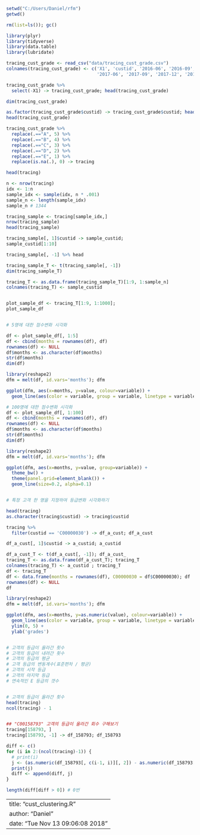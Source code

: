 
```r
setwd("C:/Users/Daniel/rfm")
getwd()

rm(list=ls()); gc()

library(plyr)
library(tidyverse)
library(data.table)
library(lubridate)

tracing_cust_grade <- read_csv("data/tracing_cust_grade.csv")
colnames(tracing_cust_grade) <- c('X1', 'custid', '2016-06', '2016-09', '2016-12', '2017-03', 
                                  '2017-06', '2017-09', '2017-12', '2018-03', '2018-06')

tracing_cust_grade %>%
  select(-X1) -> tracing_cust_grade; head(tracing_cust_grade)

dim(tracing_cust_grade)

as.factor(tracing_cust_grade$custid) -> tracing_cust_grade$custid; head(tracing_cust_grade)
head(tracing_cust_grade)

tracing_cust_grade %>%
  replace(.=="A", 5) %>%
  replace(.=="B", 4) %>%
  replace(.=="C", 3) %>%
  replace(.=="D", 2) %>%
  replace(.=="E", 1) %>%
  replace(is.na(.), 0) -> tracing

head(tracing)

n <- nrow(tracing)
idx <- 1:n
sample_idx <- sample(idx, n * .001)
sample_n <- length(sample_idx)
sample_n # 1344

tracing_sample <- tracing[sample_idx,]
nrow(tracing_sample)
head(tracing_sample)

tracing_sample[, 1]$custid -> sample_custid; 
sample_custid[1:10]

tracing_sample[, -1] %>% head

tracing_sample_T <- t(tracing_sample[, -1])
dim(tracing_sample_T)

tracing_T <- as.data.frame(tracing_sample_T)[1:9, 1:sample_n]
colnames(tracing_T) <- sample_custid


plot_sample_df <- tracing_T[1:9, 1:1000]; 
plot_sample_df


# 5명에 대한 점수변화 시각화

df <- plot_sample_df[, 1:5]
df <- cbind(months = rownames(df), df)
rownames(df) <- NULL
df$months <- as.character(df$months)
str(df$months)
dim(df)

library(reshape2)
dfm = melt(df, id.vars='months'); dfm

ggplot(dfm, aes(x=months, y=value, colour=variable)) + 
  geom_line(aes(color = variable, group = variable, linetype = variable), size=1) 

# 100명에 대한 점수변화 시각화
df <- plot_sample_df[, 1:100]
df <- cbind(months = rownames(df), df)
rownames(df) <- NULL
df$months <- as.character(df$months)
str(df$months)
dim(df)

library(reshape2)
dfm = melt(df, id.vars='months'); dfm

ggplot(dfm, aes(x=months, y=value, group=variable)) +
  theme_bw() +
  theme(panel.grid=element_blank()) +
  geom_line(size=0.2, alpha=0.1)


# 특정 고객 한 명을 지정하여 등급변화 시각화하기

head(tracing)
as.character(tracing$custid) -> tracing$custid

tracing %>%
  filter(custid == 'C00000030') -> df_a_cust; df_a_cust

df_a_cust[, 1]$custid -> a_custid; a_custid

df_a_cust_T <- t(df_a_cust[, -1]); df_a_cust_
tracing_T <- as.data.frame(df_a_cust_T); tracing_T
colnames(tracing_T) <- a_custid ; tracing_T
df <- tracing_T
df <- data.frame(months = rownames(df), C00000030 = df$C00000030); df
rownames(df) <- NULL
df

library(reshape2)
dfm = melt(df, id.vars='months'); dfm

ggplot(dfm, aes(x=months, y=as.numeric(value), colour=variable)) + 
  geom_line(aes(color = variable, group = variable, linetype = variable), size=1) + 
  ylim(0, 5) +
  ylab('grades')


# 고객의 등급이 올라간 횟수
# 고객의 등급이 내려간 횟수
# 고객의 등급의 평균
# 고객 등급의 변동계수(표준편차 / 평균)
# 고객의 시작 등급
# 고객의 마지막 등급
# 연속적인 E 등급의 갯수


# 고객의 등급이 올라간 횟수
head(tracing)
ncol(tracing) - 1


## "C00158793" 고객의 등급이 올라간 회수 구해보기
tracing[158793, ]
tracing[158793, -1] -> df_158793; df_158793

diff <- c()
for (i in 2:(ncol(tracing)-1)) {
  # print(i)
  j <- (as.numeric(df_158793[, c(i-1, i)][, 2]) - as.numeric(df_158793[, c(i-1, i)][, 1]))
  print(j)
  diff <- append(diff, j)
}

length(diff[diff > 0]) # 0번
```


---
title: "cust_clustering.R"
author: "Daniel"
date: "Tue Nov 13 09:06:08 2018"
---
